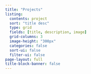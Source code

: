 ```yaml
---
title: "Projects"
listing:
  contents: project
  sort: "title desc"
  type: grid
  fields: [title, description, image]
  grid-columns: 3
  image-height: "300px"
  categories: false
  sort-ui: false
  filter-ui: false
page-layout: full
title-block-banner: false
---
```

